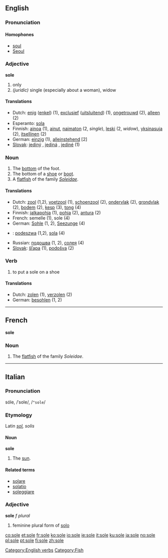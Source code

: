 ==English==

===Pronunciation===
====Homophones====
*[[soul]]
*[[Seoul]]

===Adjective===
'''sole''' {{notcomp}}

# only
# ''(juridic)'' single (especially about a woman), widow

====Translations====
*Dutch: [[enig]] ([[enkel]]) (1), [[exclusief]] ([[uitsluitend]]) (1), [[ongetrouwd]] (2), [[alleen]] (2)
*Esperanto: [[sola]]
*Finnish: [[ainoa]] (1), [[ainut]], [[naimaton]] (2, ''single''), [[leski]] (2, ''widow''), [[yksinasuja]] (2), [[itsellinen]] (2)
*German: [[einzig]] (1), [[alleinstehend]] [2]
*[[Slovak]]: [[jediný]] {{m}}, [[jediná]] {{f}}, [[jediné]] {{n}} (1)


===Noun===
{{en-noun-reg}}

#The [[bottom]] of the foot.
#The bottom of a [[shoe]] or [[boot]].
#A [[flatfish]] of the family ''[[Soleidae]]''.

====Translations====
*Dutch: [[zool]] {{m}} (1,2), [[voetzool]] {{m}} (1), [[schoenzool]] {{m}} (2), [[ondervlak]] {{n}} (2), [[grondvlak]] {{n}} (2), [[bodem]] {{m}} (2),  [[kesp]] {{f}} (3), [[tong]] {{f}} (4)
*Finnish: [[jalkapohja]] (1), [[pohja]] (2), [[antura]] (2)
*French: semelle (1), sole {{f}} (4)
*German: [[Sohle]] {{f}} (1, 2), [[Seezunge]] {{f}} (4)
*{{pl}}: [[podeszwa]] {{f}} (1,2), [[sola]] {{f}} (4)
*Russian: [[подошва]] (1, 2), [[солея]] (4)
*[[Slovak]]: [[šľapa]] {{f}} (1), [[podošva]] {{f}} (2)


===Verb===
{{en-infl-reg-other-e|sol|e}}
# to put a sole on a shoe
<!--# to change the sole of a shoe ------ um, no that would be [[resole]]?  -->

====Translations====
*Dutch: [[zolen]] (1), [[verzolen]] (2)
*German: [[besohlen]] (1, 2)


[[Category:English verbs]] [[Category:Fish]]

----

==French==
'''sole''' {{f}}

===Noun===

#The [[flatfish]] of the family ''Soleidae''.

----
==Italian==
===Pronunciation===
sóle, /ˈsole/, /<tt>"sole</tt>/
===Etymology===
Latin ''[[sol]], solis''
====Noun====
'''sole''' {{m}}

#The [[sun]].

====Related terms====
*[[solare]]
*[[solatio]]
*[[soleggiare]]

===Adjective===
'''sole''' ''f plural''

# feminine plural form of [[solo]]

[[co:sole]]
[[et:sole]]
[[fr:sole]]
[[ko:sole]]
[[io:sole]]
[[ie:sole]]
[[it:sole]]
[[ku:sole]]
[[ja:sole]]
[[no:sole]]
[[pl:sole]]
[[pt:sole]]
[[fi:sole]]
[[zh:sole]]